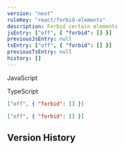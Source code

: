 ```yaml
---
version: "next"
ruleKey: "react/forbid-elements"
description: Forbid certain elements
jsEntry: ["off", { "forbid": [] }]
previousJsEntry: null
tsEntry: ["off", { "forbid": [] }]
previousTsEntry: null
history: []
---
```


<Tabs defaultValue="js">

<TabsList>
  <TabsTrigger value="js">
    <div className="flex gap-2 items-center">
      <RuleLevelIcon level="off" />
      <p>JavaScript</p>
    </div>
  </TabsTrigger>
  <TabsTrigger value="ts">
    <div className="flex gap-2 items-center">
      <RuleLevelIcon ts level="off" />
      <p>TypeScript</p>
    </div>
  </TabsTrigger>
</TabsList>

<TabsContent value="js">

```json
["off", { "forbid": [] }]
```

</TabsContent>

<TabsContent value="ts">

```json
["off", { "forbid": [] }]
```

</TabsContent>

</Tabs>

## Version History

<RuleHistory ruleKey="react/forbid-elements" />
